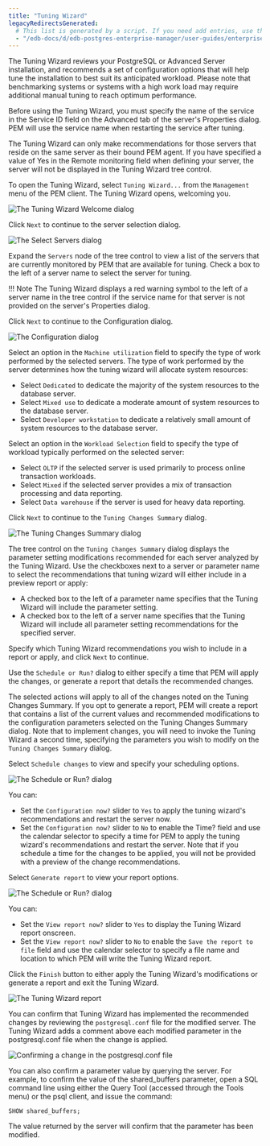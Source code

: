 ```yaml
---
title: "Tuning Wizard"
legacyRedirectsGenerated:
  # This list is generated by a script. If you need add entries, use the `legacyRedirects` key.
  - "/edb-docs/d/edb-postgres-enterprise-manager/user-guides/enterprise-features-guide/8.0/tuning_wizard.html"
---
```


The Tuning Wizard reviews your PostgreSQL or Advanced Server installation, and recommends a set of configuration options that will help tune the installation to best suit its anticipated workload. Please note that benchmarking systems or systems with a high work load may require additional manual tuning to reach optimum performance.

Before using the Tuning Wizard, you must specify the name of the service in the Service ID field on the Advanced tab of the server's Properties dialog. PEM will use the service name when restarting the service after tuning.

The Tuning Wizard can only make recommendations for those servers that reside on the same server as their bound PEM agent. If you have specified a value of Yes in the Remote monitoring field when defining your server, the server will not be displayed in the Tuning Wizard tree control.

To open the Tuning Wizard, select `Tuning Wizard...` from the `Management` menu of the PEM client. The Tuning Wizard opens, welcoming you.

![The Tuning Wizard Welcome dialog](../images/tuning_wiz_welcome.png)

Click `Next` to continue to the server selection dialog.

![The Select Servers dialog](../images/tuning_wiz_server_sel.png)

Expand the `Servers` node of the tree control to view a list of the servers that are currently monitored by PEM that are available for tuning. Check a box to the left of a server name to select the server for tuning.

!!! Note
    The Tuning Wizard displays a red warning symbol to the left of a server name in the tree control if the service name for that server is not provided on the server's Properties dialog.

Click `Next` to continue to the Configuration dialog.

![The Configuration dialog](../images/tuning_wiz_configuration.png)

Select an option in the `Machine utilization` field to specify the type of work performed by the selected servers. The type of work performed by the server determines how the tuning wizard will allocate system resources:

-   Select `Dedicated` to dedicate the majority of the system resources to the database server.
-   Select `Mixed use` to dedicate a moderate amount of system resources to the database server.
-   Select `Developer workstation` to dedicate a relatively small amount of system resources to the database server.

Select an option in the `Workload Selection` field to specify the type of workload typically performed on the selected server:

-   Select `OLTP` if the selected server is used primarily to process online transaction workloads.
-   Select `Mixed` if the selected server provides a mix of transaction processing and data reporting.
-   Select `Data warehouse` if the server is used for heavy data reporting.

Click `Next` to continue to the `Tuning Changes Summary` dialog.

![The Tuning Changes Summary dialog](../images/tuning_wiz_changes_sum.png)

The tree control on the `Tuning Changes Summary` dialog displays the parameter setting modifications recommended for each server analyzed by the Tuning Wizard. Use the checkboxes next to a server or parameter name to select the recommendations that tuning wizard will either include in a preview report or apply:

-   A checked box to the left of a parameter name specifies that the Tuning Wizard will include the parameter setting.
-   A checked box to the left of a server name specifies that the Tuning Wizard will include all parameter setting recommendations for the specified server.

Specify which Tuning Wizard recommendations you wish to include in a report or apply, and click `Next` to continue.

Use the `Schedule or Run?` dialog to either specify a time that PEM will apply the changes, or generate a report that details the recommended changes.

The selected actions will apply to all of the changes noted on the Tuning Changes Summary. If you opt to generate a report, PEM will create a report that contains a list of the current values and recommended modifications to the configuration parameters selected on the Tuning Changes Summary dialog. Note that to implement changes, you will need to invoke the Tuning Wizard a second time, specifying the parameters you wish to modify on the `Tuning Changes Summary` dialog.

Select `Schedule changes` to view and specify your scheduling options.

![The Schedule or Run? dialog](../images/tuning_wiz_apply_changes.png)

You can:

-   Set the `Configuration now?` slider to `Yes` to apply the tuning wizard's recommendations and restart the server now.
-   Set the `Configuration now?` slider to `No` to enable the Time? field and use the calendar selector to specify a time for PEM to apply the tuning wizard's recommendations and restart the server. Note that if you schedule a time for the changes to be applied, you will not be provided with a preview of the change recommendations.

Select `Generate report` to view your report options.

![The Schedule or Run? dialog](../images/tuning_wiz_generate_report.png)

You can:

-   Set the `View report now?` slider to `Yes` to display the Tuning Wizard report onscreen.
-   Set the `View report now?` slider to `No` to enable the `Save the report to file` field and use the calendar selector to specify a file name and location to which PEM will write the Tuning Wizard report.

Click the `Finish` button to either apply the Tuning Wizard's modifications or generate a report and exit the Tuning Wizard.

![The Tuning Wizard report](../images/tuning_wiz_report.png)

You can confirm that Tuning Wizard has implemented the recommended changes by reviewing the `postgresql.conf` file for the modified server. The Tuning Wizard adds a comment above each modified parameter in the postgresql.conf file when the change is applied.

![Confirming a change in the postgresql.conf file](../images/tuning_wiz_confirm_chg.png)

You can also confirm a parameter value by querying the server. For example, to confirm the value of the shared_buffers parameter, open a SQL command line using either the Query Tool (accessed through the Tools menu) or the psql client, and issue the command:

`SHOW shared_buffers;`

The value returned by the server will confirm that the parameter has been modified.
